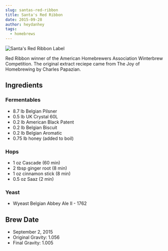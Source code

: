 ```yaml
---
slug: santas-red-ribbon
title: Santa's Red Ribbon
date: 2015-09-28
author: heydanhey
tags:
  - homebrews
---
```

![Santa's Red Ribbon Label](/images/heybrau-srr.png)

Red Ribbon winner of the American Homebrewers Association Winterbrew Competition. The original extract reciepe came from The Joy of Homebrewing by Charles Papazian.

## Ingredients

### Fermentables

* 8.7 lb Belgian Pilsner
* 0.5 lb UK Crystal 60L
* 0.2 lb American Black Patent
* 0.2 lb Belgian Biscuit
* 0.2 lb Belgian Aromatic
* 0.75 lb honey (added to boil)

### Hops

* 1 oz Cascade (60 min)
* 2 tbsp ginger root (8 min)
* 1 oz cinnamon stick (8 min)
* 0.5 oz Saaz (2 min)

### Yeast

* Wyeast Belgian Abbey Ale II - 1762

## Brew Date

* September 2, 2015
* Original Gravity: 1.056
* Final Gravity: 1.005